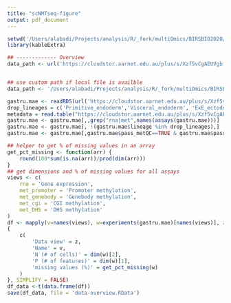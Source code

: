 ```yaml
---
title: "scNMTseq-figure"
output: pdf_document
---
```


```r
setwd('/Users/alabadi/Projects/analysis/R/_fork/multiOmics/BIRSBIO2020/whitePaper/content/images/scNMTseq/')
library(kableExtra)
```

```r
## ------------- Overview
data_path <- url('https://cloudstor.aarnet.edu.au/plus/s/Xzf5vCgAEUVgbfQ/download?path=%2Foutput&files=scnmtseq_gastrulation_mae_AllCells.rds')


## use custom path if local file is availble
data_path <- '/Users/alabadi/Projects/analysis/R/_fork/multiOmics/BIRSBIO2020/BIRSBIO2020.scNMTseq.PLS/BIRSBIO2020.scNMTseq.PLS/vignettes/savedata/scnmtseq_gastrulation_mae-sce.rds'

gastru.mae <- readRDS(url('https://cloudstor.aarnet.edu.au/plus/s/Xzf5vCgAEUVgbfQ/download?path=%2Foutput&files=scnmtseq_gastrulation_mae_AllCells.rds'))
drop_lineages = c('Primitive_endoderm','Visceral_endoderm', 'ExE_ectoderm')
metadata = read.table("https://cloudstor.aarnet.edu.au/plus/s/Xzf5vCgAEUVgbfQ/download?path=%2Foutput&files=sample-metadata_matching-cells.txt",header=T,sep=",")
gastru.mae <- gastru.mae[,,grep("rna|met",names(assays(gastru.mae)))]
gastru.mae <- gastru.mae[, !(gastru.mae$lineage %in% drop_lineages),]
gastru.mae <- gastru.mae[,gastru.mae$pass_metQC==TRUE & gastru.mae$pass_rnaQC==TRUE]
```


```r
## helper to get % of missing values in an array
get_pct_missing <- function(arr) {
    round(100*sum(is.na(arr))/prod(dim(arr)))
}
## get dimensions and % of missing values for all assays
views <- c(
    rna = 'Gene expression',
    met_promoter = 'Promoter methylation',
    met_genebody = 'Genebody methylation',
    met_cgi = 'CGI methylation',
    met_DHS = 'DHS methylation'
)
df <- mapply(v=names(views), w=experiments(gastru.mae)[names(views)], z = views, FUN = function(v, w, z)
{
    c(
        'Data view' = z,
        'Name' = v,
        'N (# of cells)' = dim(w)[2],
        'P (# of features)' = dim(w)[1],
        'missing values (%)' = get_pct_missing(w)
    )
}, SIMPLIFY = FALSE)
df_data <-t(data.frame(df))
save(df_data, file = 'data-overview.RData')
```

<!-- ```{r} -->
<!-- library(gridExtra) -->
<!-- pdf("data-overview.pdf", height=6, width=8) -->
<!-- grid.table(df, rows=NULL) -->
<!-- dev.off() -->
<!-- ``` -->


<!-- ```{r} -->
<!-- kable.data <- kable(df, align = 'l', row.names = FALSE) %>% kable_styling(bootstrap_options = 'striped', ) -->
<!-- kable.data -->
<!-- save_kable(kable.data, file='kable.pdf') -->
<!-- as_image(kable.data, file = 'foo.png', width=12, height = 5, zoom = 1.5) -->
<!-- ``` -->

<!-- ```{r} -->
<!-- kable.data -->
<!-- ``` -->

<!-- ```{r} -->
<!-- kable_as_image(kable.data, filename = 'fooooooo', keep_pdf = TRUE) -->
<!-- ``` -->


<!-- ```{r} -->
<!-- pdf('data-overview.pdf') -->
<!-- kable.data -->
<!-- dev.off() -->
<!-- ``` -->


<!-- ```{r} -->
<!-- kable(t(df), align = 'l', row.names = FALSE) %>% kable_styling(bootstrap_options = 'striped', full_width = TRUE) -->
<!-- ``` -->

